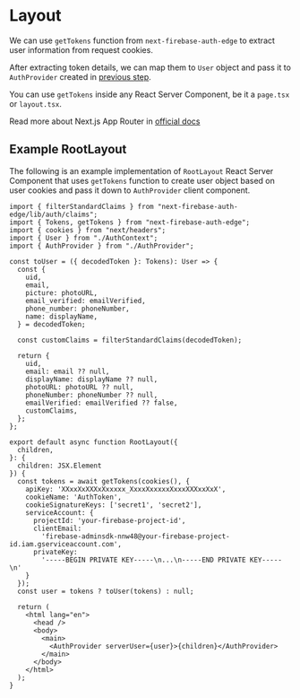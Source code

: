 # Layout

We can use `getTokens` function from `next-firebase-auth-edge` to extract user information from request cookies.

After extracting token details, we can map them to `User` object and pass it to `AuthProvider` created in [previous step](/docs/getting-started/auth-provider).

You can use `getTokens` inside any React Server Component, be it a `page.tsx` or `layout.tsx`.

Read more about Next.js App Router in [official docs](https://nextjs.org/docs/app)

## Example RootLayout

The following is an example implementation of `RootLayout` React Server Component that uses `getTokens` function to create user object based on user cookies and pass it down to `AuthProvider` client component.

```tsx filename="layout.tsx"
import { filterStandardClaims } from "next-firebase-auth-edge/lib/auth/claims";
import { Tokens, getTokens } from "next-firebase-auth-edge";
import { cookies } from "next/headers";
import { User } from "./AuthContext";
import { AuthProvider } from "./AuthProvider";

const toUser = ({ decodedToken }: Tokens): User => {
  const {
    uid,
    email,
    picture: photoURL,
    email_verified: emailVerified,
    phone_number: phoneNumber,
    name: displayName,
  } = decodedToken;

  const customClaims = filterStandardClaims(decodedToken);

  return {
    uid,
    email: email ?? null,
    displayName: displayName ?? null,
    photoURL: photoURL ?? null,
    phoneNumber: phoneNumber ?? null,
    emailVerified: emailVerified ?? false,
    customClaims,
  };
};

export default async function RootLayout({
  children,
}: {
  children: JSX.Element
}) {
  const tokens = await getTokens(cookies(), {
    apiKey: 'XXxxXxXXXxXxxxxx_XxxxXxxxxxXxxxXXXxxXxX',
    cookieName: 'AuthToken',
    cookieSignatureKeys: ['secret1', 'secret2'],
    serviceAccount: {
      projectId: 'your-firebase-project-id',
      clientEmail:
        'firebase-adminsdk-nnw48@your-firebase-project-id.iam.gserviceaccount.com',
      privateKey:
        '-----BEGIN PRIVATE KEY-----\n...\n-----END PRIVATE KEY-----\n'
    }
  });
  const user = tokens ? toUser(tokens) : null;

  return (
    <html lang="en">
      <head />
      <body>
        <main>
          <AuthProvider serverUser={user}>{children}</AuthProvider>
        </main>
      </body>
    </html>
  );
}
```
